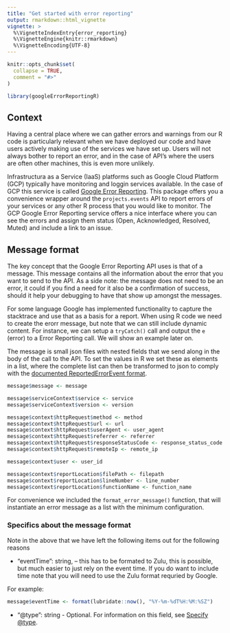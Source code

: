 ```yaml
---
title: "Get started with error reporting"
output: rmarkdown::html_vignette
vignette: >
  %\VignetteIndexEntry{error_reporting}
  %\VignetteEngine{knitr::rmarkdown}
  %\VignetteEncoding{UTF-8}
---
```


```r
knitr::opts_chunk$set(
  collapse = TRUE,
  comment = "#>"
)
```

```r
library(googleErrorReportingR)
```

## Context

Having a central place where we can gather errors and warnings from our R code
is particularly relevant when we have deployed our code and have users actively
making use of the services we have set up. Users will not always bother to
report an error, and in the case of API's where the users are often other
machines, this is even more unlikely.

Infrastructura as a Service (IaaS) platforms such as Google Cloud Platform
(GCP) typically have monitoring and loggin services available. In the case of
GCP this service is called [Google Error
Reporting](https://cloud.google.com/error-reporting/). This package offers you
a convenience wrapper around the `projects.events` API to report errors of your
services or any other R process that you would like to monitor. The GCP Google
Error Reporting service offers a nice interface where you can see the errors
and assign them status (Open, Acknowledged, Resolved, Muted) and include a link
to an issue.

## Message format
The key concept that the Google Error Reporting API uses is that of a message.
This message contains all the information about the error that you want to send
to the API. As a side note: the message does not need to be an error, it could
if you find a need for it also be a confirmation of success, should it help
your debugging to have that show up amongst the messages.

For some language Google has implemented functionality to capture the stacktrace
and use that as a basis for a report. When using R code we need to create the
erorr message, but note that we can still include dynamic content. For instance,
we can setup a `tryCatch()` call and output the `e` (error) to a Error Reporting
call. We will show an example later on. 


The message is small json files with nested fields that we send along in the
body of the call to the API. To set the values in R we set these as elements in
a list, where the complete list can then be transformed to json to comply with
the [documented ReportedErrorEvent format](https://cloud.google.com/error-reporting/docs/formatting-error-messages).

```r
message$message <- message

message$serviceContext$service <- service
message$serviceContext$version <- version

message$context$httpRequest$method <- method
message$context$httpRequest$url <- url
message$context$httpRequest$userAgent <- user_agent
message$context$httpRequest$referrer <- referrer
message$context$httpRequest$responseStatusCode <- response_status_code
message$context$httpRequest$remoteIp <- remote_ip

message$context$user <- user_id

message$context$reportLocation$filePath <- filepath
message$context$reportLocation$lineNumber <- line_number
message$context$reportLocation$functionName <- function_name
```

For convenience we included the `format_error_message()` function, that will
instantiate an error message as a list with the minimum configuration.

### Specifics about the message format

Note in the above that we have left the following items out for the following reasons

- "eventTime": string, -- this has to be formated to Zulu, this is possible,
  but much easier to just rely on the event time. If you do want to include
  time note that you will need to use the Zulu format requried by Google.

For example:

```r
message$eventTime <- format(lubridate::now(), "%Y-%m-%dT%H:%M:%SZ")
```

 - "@type": string - Optional. For information on this field, see [Specify @type](https://cloud.google.com/error-reporting/docs/formatting-error-messages#@type).
